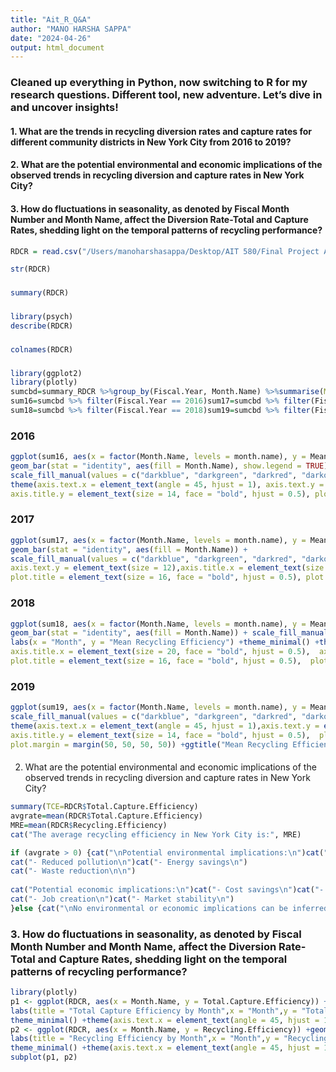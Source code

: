 ```yaml
---
title: "Ait_R_Q&A"
author: "MANO HARSHA SAPPA"
date: "2024-04-26"
output: html_document
---
```

### Cleaned up everything in Python, now switching to R for my research questions. Different tool, new adventure. Let's dive in and uncover insights!
#### 1. What are the trends in recycling diversion rates and capture rates for different community districts in New York City from 2016 to 2019?
#### 2. What are the potential environmental and economic implications of the observed trends in recycling diversion and capture rates in New York City? 
#### 3. How do fluctuations in seasonality, as denoted by Fiscal Month Number and Month Name, affect the Diversion Rate-Total and Capture Rates, shedding light on the temporal patterns of recycling performance? 


```r
RDCR = read.csv("/Users/manoharshasappa/Desktop/AIT 580/Final Project Ait 580/Cleaned_Recycling_Diversion_Capture_Rates.csv")
```


```r
str(RDCR)
```

### 
```r
summary(RDCR)
```
### 
```r
library(psych)
describe(RDCR)
```
### 
```r
colnames(RDCR)
```

### 
```r
library(ggplot2)
library(plotly)
sumcbd=summary_RDCR %>%group_by(Fiscal.Year, Month.Name) %>%summarise(Mean_Recycling_Efficiency = mean(Mean_Recycling_Efficiency))
sum16=sumcbd %>% filter(Fiscal.Year == 2016)sum17=sumcbd %>% filter(Fiscal.Year == 2017)
sum18=sumcbd %>% filter(Fiscal.Year == 2018)sum19=sumcbd %>% filter(Fiscal.Year == 2019)

```

### 2016
```r
ggplot(sum16, aes(x = factor(Month.Name, levels = month.name), y = Mean_Recycling_Efficiency)) +
geom_bar(stat = "identity", aes(fill = Month.Name), show.legend = TRUE) +  
scale_fill_manual(values = c("darkblue", "darkgreen", "darkred", "darkorange", "darkcyan", "darkmagenta", "darkgoldenrod", "darkolivegreen", "darkorchid", "darkseagreen", "darkslategray", "darkturquoise")) +labs(x = "Month", y = "Mean Recycling Efficiency") +theme_minimal() +
theme(axis.text.x = element_text(angle = 45, hjust = 1), axis.text.y = element_text(size = 12), axis.title.x = element_text(size = 20, face = "bold", hjust = 0.5),
axis.title.y = element_text(size = 14, face = "bold", hjust = 0.5), plot.title = element_text(size = 16, face = "bold", hjust = 0.5), plot.margin = margin(50, 50, 50, 50)) +ggtitle("Mean Recycling Efficiency (2016)")

```


### 2017
```r
ggplot(sum17, aes(x = factor(Month.Name, levels = month.name), y = Mean_Recycling_Efficiency)) +
geom_bar(stat = "identity", aes(fill = Month.Name)) +
scale_fill_manual(values = c("darkblue", "darkgreen", "darkred", "darkorange", "darkcyan", "darkmagenta", "darkgoldenrod", "darkolivegreen", "darkorchid", "darkseagreen", "darkslategray", "darkturquoise")) +labs(x = "Month", y = "Mean Recycling Efficiency") +theme_minimal() +theme(axis.text.x = element_text(angle = 45, hjust = 1),
axis.text.y = element_text(size = 12),axis.title.x = element_text(size = 20, face = "bold", hjust = 0.5),axis.title.y = element_text(size = 14, face = "bold", hjust = 0.5),  
plot.title = element_text(size = 16, face = "bold", hjust = 0.5), plot.margin = margin(50, 50, 50, 50)) +ggtitle("Mean Recycling Efficiency (2017)")

```
### 2018
```r
ggplot(sum18, aes(x = factor(Month.Name, levels = month.name), y = Mean_Recycling_Efficiency)) +
geom_bar(stat = "identity", aes(fill = Month.Name)) + scale_fill_manual(values = c("darkblue", "darkgreen", "darkred", "darkorange", "darkcyan", "darkmagenta", "darkgoldenrod", "darkolivegreen", "darkorchid", "darkseagreen", "darkslategray", "darkturquoise")) + 
labs(x = "Month", y = "Mean Recycling Efficiency") +theme_minimal() +theme(axis.text.x = element_text(angle = 45, hjust = 1),axis.text.y = element_text(size = 12),
axis.title.x = element_text(size = 20, face = "bold", hjust = 0.5),  axis.title.y = element_text(size = 14, face = "bold", hjust = 0.5),  
plot.title = element_text(size = 16, face = "bold", hjust = 0.5),  plot.margin = margin(50, 50, 50, 50)) +ggtitle("Mean Recycling Efficiency (2018)")
```
### 2019
```r
ggplot(sum19, aes(x = factor(Month.Name, levels = month.name), y = Mean_Recycling_Efficiency)) +geom_bar(stat = "identity", aes(fill = Month.Name)) +  
scale_fill_manual(values = c("darkblue", "darkgreen", "darkred", "darkorange", "darkcyan", "darkmagenta", "darkgoldenrod", "darkolivegreen", "darkorchid", "darkseagreen", "darkslategray", "darkturquoise")) + labs(x = "Month", y = "Mean Recycling Efficiency") +theme_minimal() +
theme(axis.text.x = element_text(angle = 45, hjust = 1),axis.text.y = element_text(size = 12),axis.title.x = element_text(size = 20, face = "bold", hjust = 0.5),  
axis.title.y = element_text(size = 14, face = "bold", hjust = 0.5),  plot.title = element_text(size = 16, face = "bold", hjust = 0.5),  
plot.margin = margin(50, 50, 50, 50)) +ggtitle("Mean Recycling Efficiency (2019)")
```
####
2. What are the potential environmental and economic implications of the observed trends in recycling diversion and capture rates in New York City? 
```r
summary(TCE=RDCR$Total.Capture.Efficiency)
avgrate=mean(RDCR$Total.Capture.Efficiency)
MRE=mean(RDCR$Recycling.Efficiency)
cat("The average recycling efficiency in New York City is:", MRE)

```


```r
if (avgrate > 0) {cat("\nPotential environmental implications:\n")cat("- Resource conservation\n")
cat("- Reduced pollution\n")cat("- Energy savings\n")
cat("- Waste reduction\n\n")
  
cat("Potential economic implications:\n")cat("- Cost savings\n")cat("- Revenue generation\n")
cat("- Job creation\n")cat("- Market stability\n")
}else {cat("\nNo environmental or economic implications can be inferred from the data.\n")}
```
### 3. How do fluctuations in seasonality, as denoted by Fiscal Month Number and Month Name, affect the Diversion Rate-Total and Capture Rates, shedding light on the temporal patterns of recycling performance?
```r
library(plotly)
p1 <- ggplot(RDCR, aes(x = Month.Name, y = Total.Capture.Efficiency)) +geom_bar(stat = "identity", fill = "blue") +
labs(title = "Total Capture Efficiency by Month",x = "Month",y = "Total Capture Efficiency (%)") +ylim(0, 60) +  
theme_minimal() +theme(axis.text.x = element_text(angle = 45, hjust = 1))
p2 <- ggplot(RDCR, aes(x = Month.Name, y = Recycling.Efficiency)) +geom_bar(stat = "identity", fill = "red") +
labs(title = "Recycling Efficiency by Month",x = "Month",y = "Recycling Efficiency (%)") +ylim(0, max(RDCR$Recycling.Efficiency, na.rm = TRUE) * 1.1) +  
theme_minimal() +theme(axis.text.x = element_text(angle = 45, hjust = 1))
subplot(p1, p2)
```
